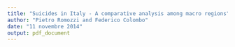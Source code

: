 ```yaml
---
title: "Suicides in Italy - A comparative analysis among macro regions"
author: "Pietro Romozzi and Federico Colombo"
date: "11 novembre 2014"
output: pdf_document
---
```



